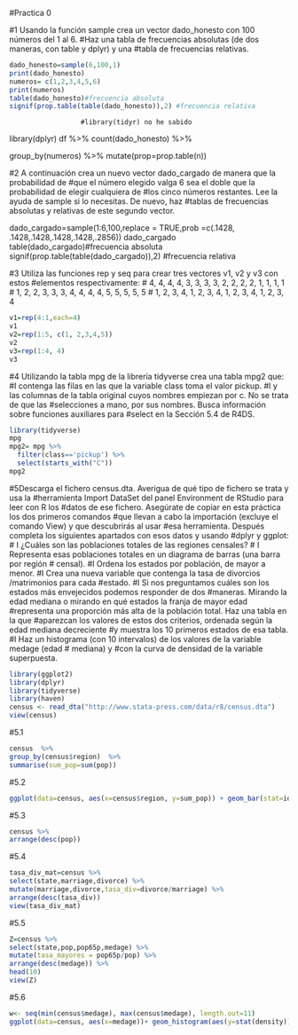 #Practica 0

#1 Usando la función sample crea un vector dado_honesto con 100 números del 1 al 6.
#Haz una tabla de frecuencias absolutas (de dos maneras, con table y dplyr) y una
#tabla de frecuencias relativas.
```r
dado_honesto=sample(6,100,1)
print(dado_honesto)
numeros= c(1,2,3,4,5,6)
print(numeros)
table(dado_honesto)#frecuencia absoluta
signif(prop.table(table(dado_honesto)),2) #frecuencia relativa
```


                      #library(tidyr) no he sabido
library(dplyr)
df %>%
  count(dado_honesto) %>%

  group_by(numeros) %>%
  mutate(prop=prop.table(n))


#2 A continuación crea un nuevo vector dado_cargado de manera que la probabilidad de
#que el número elegido valga 6 sea el doble que la probabilidad de elegir cualquiera de
#los cinco números restantes. Lee la ayuda de sample si lo necesitas. De nuevo, haz
#tablas de frecuencias absolutas y relativas de este segundo vector.

dado_cargado=sample(1:6,100,replace = TRUE,prob =c(.1428, .1428,.1428,.1428,.1428,.2856))
dado_cargado
table(dado_cargado)#frecuencia absoluta
signif(prop.table(table(dado_cargado)),2) #frecuencia relativa


#3 Utiliza las funciones rep y seq para crear tres vectores v1, v2 y v3 con estos
#elementos respectivamente:
# 4, 4, 4, 4, 3, 3, 3, 3, 2, 2, 2, 2, 1, 1, 1, 1
# 1, 2, 2, 3, 3, 3, 4, 4, 4, 4, 5, 5, 5, 5, 5
# 1, 2, 3, 4, 1, 2, 3, 4, 1, 2, 3, 4, 1, 2, 3, 4
```r
v1=rep(4:1,each=4)
v1
v2=rep(1:5, c(1, 2,3,4,5))
v2
v3=rep(1:4, 4)
v3
```

#4 Utilizando la tabla mpg de la librería tidyverse crea una tabla mpg2 que:
#I contenga las filas en las que la variable class toma el valor pickup.
#I y las columnas de la tabla original cuyos nombres empiezan por c. No se trata de que las
#selecciones a mano, por sus nombres. Busca información sobre funciones auxiliares para
#select en la Sección 5.4 de R4DS.
```r
library(tidyverse)
mpg
mpg2= mpg %>%
  filter(class=='pickup') %>%
  select(starts_with("C"))
mpg2
```

#5Descarga el fichero census.dta. Averigua de qué tipo de fichero se trata y usa la
#herramienta Import DataSet del panel Environment de RStudio para leer con R los
#datos de ese fichero. Asegúrate de copiar en esta práctica los dos primeros comandos
#que llevan a cabo la importación (excluye el comando View) y que descubrirás al usar
#esa herramienta. Después completa los siguientes apartados con esos datos y usando
#dplyr y ggplot:
#  I ¿Cuáles son las poblaciones totales de las regiones censales?
#  I Representa esas poblaciones totales en un diagrama de barras (una barra por región
#                                                                 censal).
#I Ordena los estados por población, de mayor a menor.
#I Crea una nueva variable que contenga la tasa de divorcios /matrimonios para cada
#estado.
#I Si nos preguntamos cuáles son los estados más envejecidos podemos responder de dos
#maneras. Mirando la edad mediana o mirando en qué estados la franja de mayor edad
#representa una proporción más alta de la población total. Haz una tabla en la que
#aparezcan los valores de estos dos criterios, ordenada según la edad mediana decreciente
#y muestra los 10 primeros estados de esa tabla.
#I Haz un histograma (con 10 intervalos) de los valores de la variable medage (edad
#                                                                             mediana) y #con la curva de densidad de la variable superpuesta.
```r

library(ggplot2)
library(dplyr)
library(tidyverse)
library(haven)
census <- read_dta("http://www.stata-press.com/data/r8/census.dta")
view(census)
```

#5.1
```r
census  %>%
group_by(census$region)  %>%
summarise(sum_pop=sum(pop))
```
#5.2
```r
ggplot(data=census, aes(x=census$region, y=sum_pop)) + geom_bar(stat=identity, position="stack")
```

#5.3
```r
census %>% 
arrange(desc(pop))
```

#5.4
```r
tasa_div_mat=census %>%
select(state,marriage,divorce) %>%
mutate(marriage,divorce,tasa_div=divorce/marriage) %>%
arrange(desc(tasa_div))
view(tasa_div_mat)
```

#5.5
```r
Z=census %>%
select(state,pop,pop65p,medage) %>%
mutate(tasa_mayores = pop65p/pop) %>%
arrange(desc(medage)) %>%
head(10)
view(Z)
```

#5.6
```r
w<- seq(min(census$medage), max(census$medage), length.out=11)
ggplot(data=census, aes(x=medage))+ geom_histogram(aes(y=stat(density)), braks=cortes, fill="blue", color="black")+ geom_density(color="red")
```











 
